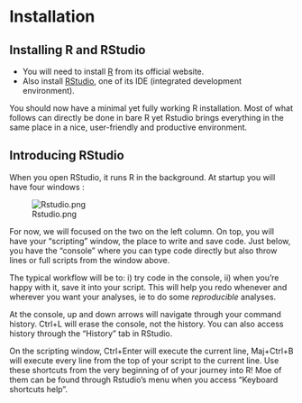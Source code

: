 # Installation

## Installing R and RStudio
* You will need to install [R](https://cran.r-project.org/) from its official website.
* Also install [RStudio](https://www.rstudio.com/), one of its IDE (integrated development environment).

You should now have a minimal yet fully working R installation. Most of what follows can directly be done in bare R yet Rstudio brings everything in the same place in a nice, user-friendly and productive environment.

## Introducing RStudio
When you open RStudio, it runs R in the background. At startup you will have four windows :

![Rstudio.png](Rstudio.png)

For now, we will focused on the two on the left column. On top, you will have your "scripting" window, the place to write and save code. Just below, you have the "console" where you can type code directly but also throw lines or full scripts from the window above.

The typical workflow will be to: i) try code in the console, ii) when you're happy with it, save it into your script. This will help you redo whenever and wherever you want your analyses, ie to do some _reproducible_ analyses.

At the console, up and down arrows will navigate through your command history. Ctrl+L will erase the console, not the history. You can also access history through the "History" tab in RStudio.

On the scripting window, Ctrl+Enter will execute the current line, Maj+Ctrl+B will execute every line from the top of your script to the current line. Use these shortcuts from the very beginning of of your journey into R! Moe of them can be found through Rstudio's menu when you access "Keyboard shortcuts help".
